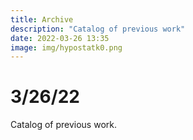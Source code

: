 ```yaml
---
title: Archive
description: "Catalog of previous work"
date: 2022-03-26 13:35
image: img/hypostatk0.png
---
```


# 3/26/22

Catalog of previous work.
